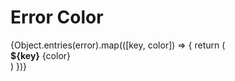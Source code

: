 

<Meta title="Doc(Tokens)/Colors/Error" />

# Error Color

<div style={{paddingTop: '16px'}}>
    {Object.entries(error).map(([key, color]) => {
    return (
      <div key={key} style={{ backgroundColor: color, padding: '2rem' }}>
        <div
          style={{
            display: 'flex',
            justifyContent: 'space-between',
            fontFamily: 'monospace',
            color: getContrast(color, '#fff') < 3.5 ? '#000' : '#fff',
          }}
        >
          <strong>${key}</strong>
          <span>{color}</span>
        </div>
      </div>
    )
  })}
</div>